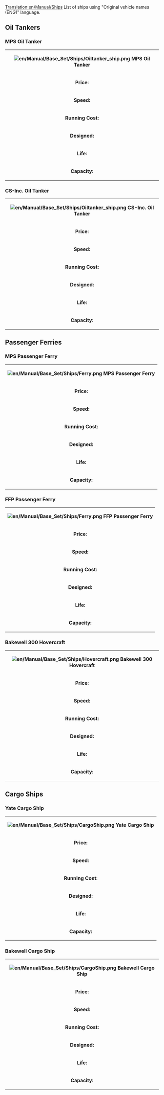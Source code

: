 [[Translation:en/Manual/Ships]]
List of ships using "Original vehicle names (ENG)" language.
==Oil Tankers==
===MPS Oil Tanker===
{|
| colspan=2 align=center| '''[[File:en/Manual/Base Set/Ships/Oiltanker ship.png]]  MPS Oil Tanker'''
|-
| '''Price:'''||$60,930
|-
| '''Speed:''' || 15 MPH 
|-
| '''Running Cost:'''||$4,592/year
|-
| '''Designed:'''||1928
|-
| '''Life:'''||30
|-
| '''Capacity:'''
| 220,000 Liters of Oil
|}
===CS-Inc. Oil Tanker===
{|
| colspan=2 align=center| '''[[File:en/Manual/Base Set/Ships/Oiltanker ship.png]]  CS-Inc. Oil Tanker'''
|-
| '''Price:'''||$67,022
|-
| '''Speed:''' || 25 MPH 
|-
| '''Running Cost:'''||$4,100/year
|-
| '''Designed:'''||1968
|-
| '''Life:'''||30
|-
| '''Capacity:'''
| 350,000 Liters of Oil
|}
==Passenger Ferries==
===MPS Passenger Ferry===
{|
| colspan=2 align=center| '''[[File:en/Manual/Base Set/Ships/Ferry.png]]  MPS Passenger Ferry'''
|-
| '''Price:'''||$36,558
|-
| '''Speed:''' || 20 MPH 
|-
| '''Running Cost:'''||$2,952/year
|-
| '''Designed:'''||1926
|-
| '''Life:'''||30
|-
| '''Capacity:'''
| 100 Passengers
|}
===FFP Passenger Ferry===
{|
| colspan=2 align=center| '''[[File:en/Manual/Base Set/Ships/Ferry.png]]  FFP Passenger Ferry'''
|-
| '''Price:'''||$42,650
|-
| '''Speed:''' || 40 MPH 
|-
| '''Running Cost:'''||$2,624/year
|-
| '''Designed:'''||1971
|-
| '''Life:'''||30
|-
| '''Capacity:'''
| 130 Passengers
|}
===Bakewell 300 Hovercraft===
{|
| colspan=2 align=center| '''[[File:en/Manual/Base Set/Ships/Hovercraft.png]]  Bakewell 300 Hovercraft'''
|-
| '''Price:'''||$56,360
|-
| '''Speed:''' || 70 MPH 
|-
| '''Running Cost:'''||$6,234/year
|-
| '''Designed:'''||1968
|-
| '''Life:'''||25
|-
| '''Capacity:'''
| 100 Passengers
|}
==Cargo Ships==
===Yate Cargo Ship===
{|
| colspan=2 align=center| '''[[File:en/Manual/Base Set/Ships/CargoShip.png]]  Yate Cargo Ship'''
|-
| '''Price:'''||$48,744
|-
| '''Speed:''' || 15 MPH 
|-
| '''Running Cost:'''||$4,920/year
|-
| '''Designed:'''||1928
|-
| '''Life:'''||30
|-
| '''Capacity:'''
| 160 bags of mail<br>160 tons of coal<br>160 items of livestock<br>160 crates of goods<br>160 tons of grain<br>160 tons of wood<br>160 tons of iron ore<br>160 tons of steel<br>160 bags of valuables<br>
|}
===Bakewell Cargo Ship===
{|
| colspan=2 align=center| '''[[File:en/Manual/Base Set/Ships/CargoShip.png]]  Bakewell Cargo Ship'''
|-
| '''Price:'''||$54,836
|-
| '''Speed:''' || 25 MPH 
|-
| '''Running Cost:'''||$3,706/year
|-
| '''Designed:'''||1974
|-
| '''Life:'''||30
|-
| '''Capacity:'''
| 190 bags of mail<br>190 tons of coal<br>190 items of livestock<br>190 crates of goods<br>190 tons of grain<br>190 tons of wood<br>190 tons of iron ore<br>190 tons of steel<br>190 bags of valuables<br>
|}